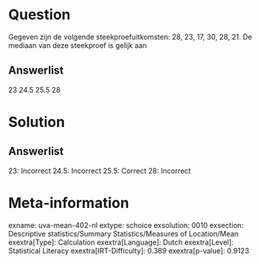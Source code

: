 Question
========

Gegeven zijn de volgende steekproefuitkomsten: 28, 23, 17, 30, 28, 21.
De mediaan van deze steekproef is gelijk aan

Answerlist
----------

23
24.5
25.5
28

Solution
========

Answerlist
----------

23: Incorrect
24.5: Incorrect
25.5: Correct
28: Incorrect

Meta-information
================
exname: uva-mean-402-nl
extype: schoice
exsolution: 0010
exsection: Descriptive statistics/Summary Statistics/Measures of Location/Mean
exextra[Type]: Calculation
exextra[Language]: Dutch
exextra[Level]: Statistical Literacy
exextra[IRT-Difficulty]: 0.389
exextra[p-value]: 0.9123
